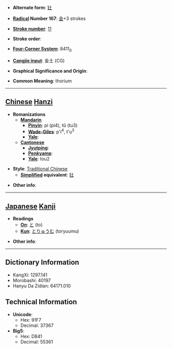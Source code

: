 * '''Alternate form''': [[钍]]

* '''[[Wiktionary:Chinese radical index| Radical]] Number 167''': [[Wiktionary:Chinese radical index 金|金]]+3 strokes

* '''[[Wiktionary:Chinese total strokes index|Stroke number]]''': [[Wiktionary:Chinese total strokes index 11|11]]

* '''Stroke order''': 

* '''[[Wiktionary:Chinese four corner index|Four-Corner System]]''': 8411<sub>0</sub>

* '''[[Wiktionary:Chinese Cangjie index|Cangjie input]]''': 金土 (CG)

* '''Graphical Significance and Origin''': 

* '''Common Meaning''': thorium

----

== [[Chinese]] [[Hanzi]] ==

* '''Romanizations'''
** '''[[Mandarin]]'''
*** '''[[Pinyin]]''': pì (pi4), tǔ (tu3)
*** '''[[Wade-Giles]]''': p'i<sup>4</sup>, t'u<sup>3</sup>
*** '''[[Yale]]''': 
** '''[[Cantonese]]'''
*** '''[[Jyutping]]''':
*** '''[[Penkyamp]]''': 
*** '''[[Yale]]''': tou2

* '''Style''': [[Traditional Chinese]] 
** '''[[Simplified Chinese|Simplified]] equivalent''': [[钍]]

* '''Other info''': 

----

== [[Japanese]] [[Kanji]] ==

* '''Readings'''
** '''[[On]]''': [[と]] (to)
** '''[[Kun]]''': [[とりゅうむ]] (toryuumu)

* '''Other info''':  

----

== Dictionary Information ==

* KangXi: 1297.141
* Morobashi: 40197
* Hanyu Da Zidian: 64171.010

== Technical Information ==

* '''Unicode''':
** Hex: 91F7
** Decimal: 37367
* '''Big5''':
** Hex: D841
** Decimal: 55361